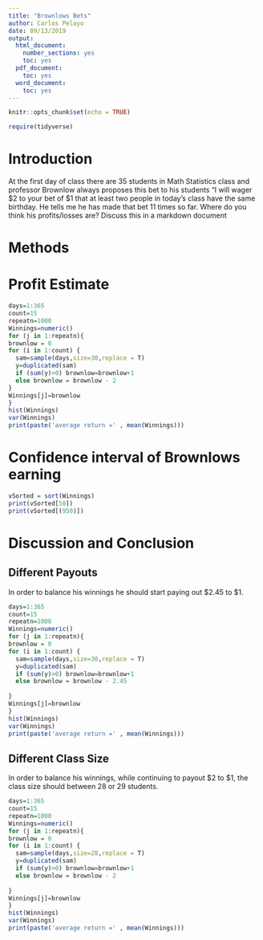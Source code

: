 ---
title: "Brownlows Bets"
author: Carlos Pelayo
date: 09/13/2019
output:
  html_document:
    number_sections: yes
    toc: yes
  pdf_document:
    toc: yes
  word_document:
    toc: yes
---

```{r setup, include=FALSE}
knitr::opts_chunk$set(echo = TRUE)
```


```{r include=FALSE,echo=FALSE}
require(tidyverse)

```



<!-- We recommend you use git branches -- create a separate branch for each major section i.e. Introduction, Methods, Results, Inferential Results, and Discussion and Conclusions - leave the YAML block untouched until the final merge where you put in your own name !-->

#  Introduction

<!--In this section you explain what you are trying to show.  Where did the data come from?  What is the research or other question you are trying to answer?!-->

 At the first day of class there are 35 students in Math Statistics class and professor Brownlow always proposes this bet to his students "I will wager $2 to your bet of $1 that at least two people in today's class have  the same birthday.  He tells me he has made that bet 11 times so far. Where do you think his profits/losses are? Discuss this in a markdown document

# Methods

<!--Decide on your methods:  In this section explain the approach you will take to attack the issue --- how will you decide on a likely estimate of professor Brownlow's earnings or losses after 1137 bets. Also explain how you construct a 95% confidence interval about your estimate of his winnings !-->


# Profit Estimate

```{r}
days=1:365
count=15
repeatn=1000
Winnings=numeric()
for (j in 1:repeatn){
brownlow = 0
for (i in 1:count) {
  sam=sample(days,size=30,replace = T)
  y=duplicated(sam)
  if (sum(y)>0) brownlow=brownlow+1
  else brownlow = brownlow - 2
}
Winnings[j]=brownlow
}
hist(Winnings)
var(Winnings)
print(paste('average return =' , mean(Winnings)))

```


<!--Explain and display the results of your method of coming up with the estimate of professor Brownlows betting!-->


# Confidence interval of Brownlows earning

<!--Explain and display your method of coming up with a 95% confidence interval of  professor Brownlows-->

```{r}
vSorted = sort(Winnings)
print(vSorted[50])
print(vSorted[(950)])
```



# Discussion and Conclusion

<!--Discussion and conclusion here.  If professor Brownlow is consistantly making or losing money how could he change his payout so that his profits center on zero?  Also discuss what size his class should be in order to have his current scheme balance at zero profit.!-->

## Different Payouts

In order to balance his winnings he should start paying out $2.45 to $1.

```{r}
days=1:365
count=15
repeatn=1000
Winnings=numeric()
for (j in 1:repeatn){
brownlow = 0
for (i in 1:count) {
  sam=sample(days,size=30,replace = T)
  y=duplicated(sam)
  if (sum(y)>0) brownlow=brownlow+1
  else brownlow = brownlow - 2.45
  
}
Winnings[j]=brownlow
}
hist(Winnings)
var(Winnings)
print(paste('average return =' , mean(Winnings)))

```

## Different Class Size

In order to balance his winnings, while continuing to payout $2 to $1, the class size should between 28 or 29 students.
```{r}
days=1:365
count=15
repeatn=1000
Winnings=numeric()
for (j in 1:repeatn){
brownlow = 0
for (i in 1:count) {
  sam=sample(days,size=28,replace = T)
  y=duplicated(sam)
  if (sum(y)>0) brownlow=brownlow+1
  else brownlow = brownlow - 2
  
}
Winnings[j]=brownlow
}
hist(Winnings)
var(Winnings)
print(paste('average return =' , mean(Winnings)))

```